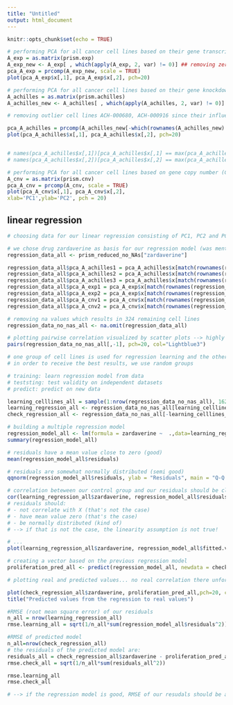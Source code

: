 ```yaml
---
title: "Untitled"
output: html_document
---
```


```r
knitr::opts_chunk$set(echo = TRUE)
```

```r
# performing PCA for all cancer cell lines based on their gene transcript per million (TPM) values
A_exp = as.matrix(prism.exp)
A_exp_new <- A_exp[ , which(apply(A_exp, 2, var) != 0)] ## removing zero variance values
pca_A_exp = prcomp(A_exp_new, scale = TRUE)
plot(pca_A_exp$x[,1], pca_A_exp$x[,2], pch=20)


```
```r
# performing PCA for all cancer cell lines based on their gene knockdown scores
A_achilles = as.matrix(prism.achilles)
A_achilles_new <- A_achilles[ , which(apply(A_achilles, 2, var) != 0)] ## removing zero variance values

# removing outlier cell lines ACH-000680, ACH-000916 since their influence on variance was too great and deformed the whole plot

pca_A_achilles = prcomp(A_achilles_new[-which(rownames(A_achilles_new) == c("ACH-000680", "ACH-000916")),], scale = TRUE)
plot(pca_A_achilles$x[,1], pca_A_achilles$x[,2], pch=20)


# names(pca_A_achilles$x[,1])[pca_A_achilles$x[,1] == max(pca_A_achilles$x[,1])]
# names(pca_A_achilles$x[,2])[pca_A_achilles$x[,2] == max(pca_A_achilles$x[,2])]
```


```r
# performing PCA for all cancer cell lines based on gene copy number (CN) values
A_cnv = as.matrix(prism.cnv)
pca_A_cnv = prcomp(A_cnv, scale = TRUE)
plot(pca_A_cnv$x[,1], pca_A_cnv$x[,2],
xlab='PC1',ylab='PC2', pch = 20)
```

## linear regression


```r
# choosing data for our linear regression consisting of PC1, PC2 and PC3 for prism.achilles and PC1 & PC2 for prism.exp and prism.cnv, respectively 

# we chose drug zardaverine as basis for our regression model (was mentioned in coresello paper) to find out how cell lines react towards this drug based on their specific mutations and characteristics explained by the PCs
regression_data_all <- prism_reduced_no_NAs["zardaverine"]

regression_data_all$pca_A_achilles1 = pca_A_achilles$x[match(rownames(regression_data_all), names(pca_A_achilles$x[,1])),1]
regression_data_all$pca_A_achilles2 = pca_A_achilles$x[match(rownames(regression_data_all), names(pca_A_achilles$x[,2])),2]
regression_data_all$pca_A_achilles3 = pca_A_achilles$x[match(rownames(regression_data_all), names(pca_A_achilles$x[,3])),3]
regression_data_all$pca_A_exp1 = pca_A_exp$x[match(rownames(regression_data_all), names(pca_A_exp$x[,1])),1]
regression_data_all$pca_A_exp2 = pca_A_exp$x[match(rownames(regression_data_all), names(pca_A_exp$x[,2])),2]
regression_data_all$pca_A_cnv1 = pca_A_cnv$x[match(rownames(regression_data_all), names(pca_A_cnv$x[,1])),1]
regression_data_all$pca_A_cnv2 = pca_A_cnv$x[match(rownames(regression_data_all), names(pca_A_cnv$x[,2])),2]

# removing na values which results in 324 remaining cell lines
regression_data_no_nas_all <- na.omit(regression_data_all)

# plotting pairwise correlation visualized by scatter plots --> highly correlated variables should be avoided in a multiple regression model which is the case here 
pairs(regression_data_no_nas_all[,-1], pch=20, col="Lightblue3")

```


```r

# one group of cell lines is used for regression learning and the other one to check our model
# in order to receive the best results, we use random groups

# training: learn regression model from data
# teststing: test validity on independent datasets 
# predict: predict on new data

learning_celllines_all = sample(1:nrow(regression_data_no_nas_all), 162, replace = F)
learning_regression_all <- regression_data_no_nas_all[learning_celllines_all,]
check_regression_all <- regression_data_no_nas_all[-learning_celllines_all,]

```


```r
# building a multiple regression model
regression_model_all <- lm(formula = zardaverine ~  .,data=learning_regression_all)
summary(regression_model_all)
```


```r
# residuals have a mean value close to zero (good)
mean(regression_model_all$residuals)

# residuals are somewhat normally distributed (semi good)
qqnorm(regression_model_all$residuals, ylab = "Residuals", main = "Q-Q Plot residuals" );qqline(regression_model_all$residuals)
```

```r
# correlation beteween our control group and our residuals should be close to zero which it is not
cor(learning_regression_all$zardaverine, regression_model_all$residuals)
# residuals should:
# - not correlate with X (that's not the case)
# - have mean value zero (that's the case)
# - be normally distributed (kind of)
# --> if that is not the case, the linearity assumption is not true! 

# ...
plot(learning_regression_all$zardaverine, regression_model_all$fitted.values,pch=20, col="light blue", xlab = "Control", ylab = "Residuals");abline(0,1,col="red")
```


```r
# creating a vector based on the previous regression model
proliferation_pred_all <- predict(regression_model_all, newdata = check_regression_all)

# plotting real and predicted values... no real correlation there unfortunately 

plot(check_regression_all$zardaverine, proliferation_pred_all,pch=20, col="lightblue3", xlab = "Real values", ylab = "Predicted values");abline(0,1,col="red" )
title("Predicted values from the regression to real values")
```


```r
#RMSE (root mean square error) of our residuals
n_all = nrow(learning_regression_all)
rmse.learning_all = sqrt(1/n_all*sum(regression_model_all$residuals^2))

#RMSE of predicted model
n_all=nrow(check_regression_all)
# the residuals of the predicted model are: 
residuals_all = check_regression_all$zardaverine - proliferation_pred_all
rmse.check_all = sqrt(1/n_all*sum(residuals_all^2))

rmse.learning_all
rmse.check_all

# --> if the regression model is good, RMSE of our resudals should be and RMSE
```

